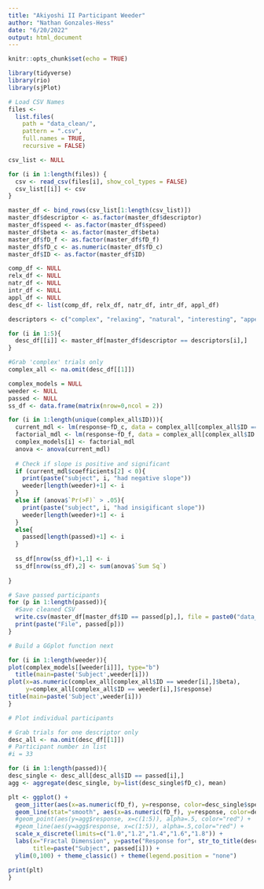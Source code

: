 ```yaml
---
title: "Akiyoshi II Participant Weeder"
author: "Nathan Gonzales-Hess"
date: "6/20/2022"
output: html_document
---
```


```r
knitr::opts_chunk$set(echo = TRUE)

library(tidyverse)
library(rio)
library(sjPlot)
```

```r
# Load CSV Names
files <-
  list.files(
    path = "data_clean/",
    pattern = ".csv",
    full.names = TRUE,
    recursive = FALSE)

csv_list <- NULL

for (i in 1:length(files)) {
  csv <- read_csv(files[i], show_col_types = FALSE)
  csv_list[[i]] <- csv
}
```

```r
master_df <- bind_rows(csv_list[1:length(csv_list)])
master_df$descriptor <- as.factor(master_df$descriptor)
master_df$speed <- as.factor(master_df$speed)
master_df$beta <- as.factor(master_df$beta)
master_df$fD_f <- as.factor(master_df$fD_f)
master_df$fD_c <- as.numeric(master_df$fD_c)
master_df$ID <- as.factor(master_df$ID)
```

```r
comp_df <- NULL
relx_df <- NULL
natr_df <- NULL
intr_df <- NULL
appl_df <- NULL
desc_df <- list(comp_df, relx_df, natr_df, intr_df, appl_df)

descriptors <- c("complex", "relaxing", "natural", "interesting", "appealing")

for (i in 1:5){
  desc_df[[i]] <- master_df[master_df$descriptor == descriptors[i],]
}
```


```r
#Grab 'complex' trials only
complex_all <- na.omit(desc_df[[1]])
```

```r
complex_models = NULL
weeder <- NULL
passed <- NULL
ss_df <- data.frame(matrix(nrow=0,ncol = 2))
```

```r
for (i in 1:length(unique(complex_all$ID))){
  current_mdl <- lm(response~fD_c, data = complex_all[complex_all$ID == i,])
  factorial_mdl <- lm(response~fD_f, data = complex_all[complex_all$ID == i,])
  complex_models[i] <- factorial_mdl
  anova <- anova(current_mdl)
  
  # Check if slope is positive and significant
  if (current_mdl$coefficients[2] < 0){
    print(paste("subject", i, "had negative slope"))
    weeder[length(weeder)+1] <- i
  }
  else if (anova$`Pr(>F)` > .05){
    print(paste("subject", i, "had insigificant slope"))
    weeder[length(weeder)+1] <- i
  }
  else{
    passed[length(passed)+1] <- i
  }
  
  ss_df[nrow(ss_df)+1,1] <- i
  ss_df[nrow(ss_df),2] <- sum(anova$`Sum Sq`)
  
}

```
```r
# Save passed participants
for (p in 1:length(passed)){
  #Save cleaned CSV
  write.csv(master_df[master_df$ID == passed[p],], file = paste0("data_passed/", passed[p], "_ak3.csv"), row.names = FALSE)
  print(paste("File", passed[p]))
}
```


```r
# Build a GGplot function next

for (i in 1:length(weeder)){
plot(complex_models[[weeder[i]]], type="b")
  title(main=paste('Subject',weeder[i]))
plot(x=as.numeric(complex_all[complex_all$ID == weeder[i],]$beta),
     y=complex_all[complex_all$ID == weeder[i],]$response)
title(main=paste('Subject',weeder[i]))
}
```


```r
# Plot individual participants 

# Grab trials for one descriptor only
desc_all <- na.omit(desc_df[[1]])
# Participant number in list
#i = 33

for (i in 1:length(passed)){
desc_single <- desc_all[desc_all$ID == passed[i],]
agg <- aggregate(desc_single, by=list(desc_single$fD_c), mean)

plt <- ggplot() +
  geom_jitter(aes(x=as.numeric(fD_f), y=response, color=desc_single$speed), width = 0.12, size=1, alpha=.3, data=desc_single) +  
  geom_line(stat="smooth", aes(x=as.numeric(fD_f), y=response, color=desc_single$speed), method = lm, data=desc_single, alpha=.9) +
  #geom_point(aes(y=agg$response, x=c(1:5)), alpha=.5, color="red") +
  #geom_line(aes(y=agg$response, x=c(1:5)), alpha=.5,color="red") +
  scale_x_discrete(limits=c("1.0","1.2","1.4","1.6","1.8")) +
  labs(x="Fractal Dimension", y=paste("Response for", str_to_title(desc_all$descriptor[1]), "Descriptor"),
       title=paste("Subject", passed[i])) +
  ylim(0,100) + theme_classic() + theme(legend.position = "none")

print(plt)
}
```
